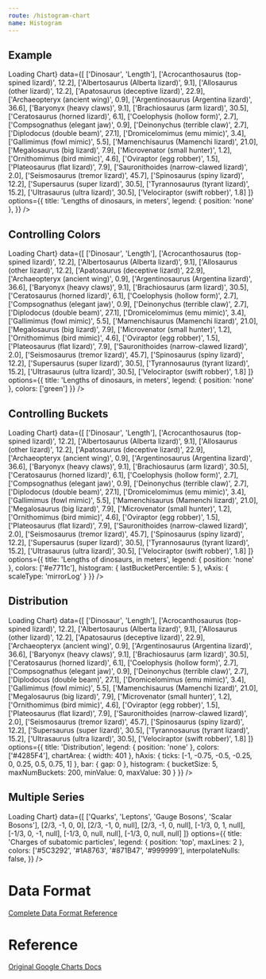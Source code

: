 ```yaml
---
route: /histogram-chart
name: Histogram
---
```




## Example

<Playground>
  <Chart 
    width={"500px"}
    height={"300px"}
    chartType="Histogram"
    loader={<div>Loading Chart</div>}
    data={[
      ['Dinosaur', 'Length'],
      ['Acrocanthosaurus (top-spined lizard)', 12.2],
      ['Albertosaurus (Alberta lizard)', 9.1],
      ['Allosaurus (other lizard)', 12.2],
      ['Apatosaurus (deceptive lizard)', 22.9],
      ['Archaeopteryx (ancient wing)', 0.9],
      ['Argentinosaurus (Argentina lizard)', 36.6],
      ['Baryonyx (heavy claws)', 9.1],
      ['Brachiosaurus (arm lizard)', 30.5],
      ['Ceratosaurus (horned lizard)', 6.1],
      ['Coelophysis (hollow form)', 2.7],
      ['Compsognathus (elegant jaw)', 0.9],
      ['Deinonychus (terrible claw)', 2.7],
      ['Diplodocus (double beam)', 27.1],
      ['Dromicelomimus (emu mimic)', 3.4],
      ['Gallimimus (fowl mimic)', 5.5],
      ['Mamenchisaurus (Mamenchi lizard)', 21.0],
      ['Megalosaurus (big lizard)', 7.9],
      ['Microvenator (small hunter)', 1.2],
      ['Ornithomimus (bird mimic)', 4.6],
      ['Oviraptor (egg robber)', 1.5],
      ['Plateosaurus (flat lizard)', 7.9],
      ['Sauronithoides (narrow-clawed lizard)', 2.0],
      ['Seismosaurus (tremor lizard)', 45.7],
      ['Spinosaurus (spiny lizard)', 12.2],
      ['Supersaurus (super lizard)', 30.5],
      ['Tyrannosaurus (tyrant lizard)', 15.2],
      ['Ultrasaurus (ultra lizard)', 30.5],
      ['Velociraptor (swift robber)', 1.8]
    ]}
    options={{
      title: 'Lengths of dinosaurs, in meters',
      legend: { position: 'none' },
    }}
  />
</Playground>


## Controlling Colors

<Playground>
  <Chart 
    width={"500px"}
    height={"300px"}
    chartType="Histogram"
    loader={<div>Loading Chart</div>}
    data={[
      ['Dinosaur', 'Length'],
      ['Acrocanthosaurus (top-spined lizard)', 12.2],
      ['Albertosaurus (Alberta lizard)', 9.1],
      ['Allosaurus (other lizard)', 12.2],
      ['Apatosaurus (deceptive lizard)', 22.9],
      ['Archaeopteryx (ancient wing)', 0.9],
      ['Argentinosaurus (Argentina lizard)', 36.6],
      ['Baryonyx (heavy claws)', 9.1],
      ['Brachiosaurus (arm lizard)', 30.5],
      ['Ceratosaurus (horned lizard)', 6.1],
      ['Coelophysis (hollow form)', 2.7],
      ['Compsognathus (elegant jaw)', 0.9],
      ['Deinonychus (terrible claw)', 2.7],
      ['Diplodocus (double beam)', 27.1],
      ['Dromicelomimus (emu mimic)', 3.4],
      ['Gallimimus (fowl mimic)', 5.5],
      ['Mamenchisaurus (Mamenchi lizard)', 21.0],
      ['Megalosaurus (big lizard)', 7.9],
      ['Microvenator (small hunter)', 1.2],
      ['Ornithomimus (bird mimic)', 4.6],
      ['Oviraptor (egg robber)', 1.5],
      ['Plateosaurus (flat lizard)', 7.9],
      ['Sauronithoides (narrow-clawed lizard)', 2.0],
      ['Seismosaurus (tremor lizard)', 45.7],
      ['Spinosaurus (spiny lizard)', 12.2],
      ['Supersaurus (super lizard)', 30.5],
      ['Tyrannosaurus (tyrant lizard)', 15.2],
      ['Ultrasaurus (ultra lizard)', 30.5],
      ['Velociraptor (swift robber)', 1.8]
    ]}
    options={{
      title: 'Lengths of dinosaurs, in meters',
      legend: { position: 'none' },
      colors: ['green']
    }}
  />
</Playground>



## Controlling Buckets

<Playground>
  <Chart 
    width={"500px"}
    height={"300px"}
    chartType="Histogram"
    loader={<div>Loading Chart</div>}
    data={[
      ['Dinosaur', 'Length'],
      ['Acrocanthosaurus (top-spined lizard)', 12.2],
      ['Albertosaurus (Alberta lizard)', 9.1],
      ['Allosaurus (other lizard)', 12.2],
      ['Apatosaurus (deceptive lizard)', 22.9],
      ['Archaeopteryx (ancient wing)', 0.9],
      ['Argentinosaurus (Argentina lizard)', 36.6],
      ['Baryonyx (heavy claws)', 9.1],
      ['Brachiosaurus (arm lizard)', 30.5],
      ['Ceratosaurus (horned lizard)', 6.1],
      ['Coelophysis (hollow form)', 2.7],
      ['Compsognathus (elegant jaw)', 0.9],
      ['Deinonychus (terrible claw)', 2.7],
      ['Diplodocus (double beam)', 27.1],
      ['Dromicelomimus (emu mimic)', 3.4],
      ['Gallimimus (fowl mimic)', 5.5],
      ['Mamenchisaurus (Mamenchi lizard)', 21.0],
      ['Megalosaurus (big lizard)', 7.9],
      ['Microvenator (small hunter)', 1.2],
      ['Ornithomimus (bird mimic)', 4.6],
      ['Oviraptor (egg robber)', 1.5],
      ['Plateosaurus (flat lizard)', 7.9],
      ['Sauronithoides (narrow-clawed lizard)', 2.0],
      ['Seismosaurus (tremor lizard)', 45.7],
      ['Spinosaurus (spiny lizard)', 12.2],
      ['Supersaurus (super lizard)', 30.5],
      ['Tyrannosaurus (tyrant lizard)', 15.2],
      ['Ultrasaurus (ultra lizard)', 30.5],
      ['Velociraptor (swift robber)', 1.8]
    ]}
    options={{
      title: 'Lengths of dinosaurs, in meters',
      legend: { position: 'none' },
      colors: ['#e7711c'],
      histogram: { lastBucketPercentile: 5 },
      vAxis: { scaleType: 'mirrorLog' }
    }}
  />
</Playground>


## Distribution

<Playground>
  <Chart 
    width={"500px"}
    height={"300px"}
    chartType="Histogram"
    loader={<div>Loading Chart</div>}
    data={[
      ['Dinosaur', 'Length'],
      ['Acrocanthosaurus (top-spined lizard)', 12.2],
      ['Albertosaurus (Alberta lizard)', 9.1],
      ['Allosaurus (other lizard)', 12.2],
      ['Apatosaurus (deceptive lizard)', 22.9],
      ['Archaeopteryx (ancient wing)', 0.9],
      ['Argentinosaurus (Argentina lizard)', 36.6],
      ['Baryonyx (heavy claws)', 9.1],
      ['Brachiosaurus (arm lizard)', 30.5],
      ['Ceratosaurus (horned lizard)', 6.1],
      ['Coelophysis (hollow form)', 2.7],
      ['Compsognathus (elegant jaw)', 0.9],
      ['Deinonychus (terrible claw)', 2.7],
      ['Diplodocus (double beam)', 27.1],
      ['Dromicelomimus (emu mimic)', 3.4],
      ['Gallimimus (fowl mimic)', 5.5],
      ['Mamenchisaurus (Mamenchi lizard)', 21.0],
      ['Megalosaurus (big lizard)', 7.9],
      ['Microvenator (small hunter)', 1.2],
      ['Ornithomimus (bird mimic)', 4.6],
      ['Oviraptor (egg robber)', 1.5],
      ['Plateosaurus (flat lizard)', 7.9],
      ['Sauronithoides (narrow-clawed lizard)', 2.0],
      ['Seismosaurus (tremor lizard)', 45.7],
      ['Spinosaurus (spiny lizard)', 12.2],
      ['Supersaurus (super lizard)', 30.5],
      ['Tyrannosaurus (tyrant lizard)', 15.2],
      ['Ultrasaurus (ultra lizard)', 30.5],
      ['Velociraptor (swift robber)', 1.8]
    ]}
    options={{
      title: 'Distribution',
      legend: { position: 'none' },
      colors: ['#4285F4'],
      chartArea: { width: 401 },
      hAxis: {
        ticks: [-1, -0.75, -0.5, -0.25, 0, 0.25, 0.5, 0.75, 1]
      },
      bar: { gap: 0 },
      histogram: {
        bucketSize: 5,
        maxNumBuckets: 200,
        minValue: 0,
        maxValue: 30
      }
    }}
  />
</Playground>


## Multiple Series

<Playground>
  <Chart 
    width={"500px"}
    height={"300px"}
    chartType="Histogram"
    loader={<div>Loading Chart</div>}
    data={[
      ['Quarks', 'Leptons', 'Gauge Bosons', 'Scalar Bosons'],
      [2/3, -1, 0, 0],
      [2/3, -1, 0, null],
      [2/3, -1, 0, null],
      [-1/3, 0, 1, null],
      [-1/3, 0, -1, null],
      [-1/3, 0, null, null],
      [-1/3, 0, null, null]
    ]}
    options={{
      title: 'Charges of subatomic particles',
      legend: { position: 'top', maxLines: 2 },
      colors: ['#5C3292', '#1A8763', '#871B47', '#999999'],
      interpolateNulls: false,
    }}
  />
</Playground>


# Data Format

[Complete Data Format Reference](https://developers.google.com/chart/interactive/docs/gallery/histogram#data-format)

# Reference 

[Original Google Charts Docs](https://developers.google.com/chart/interactive/docs/gallery/histogram)
